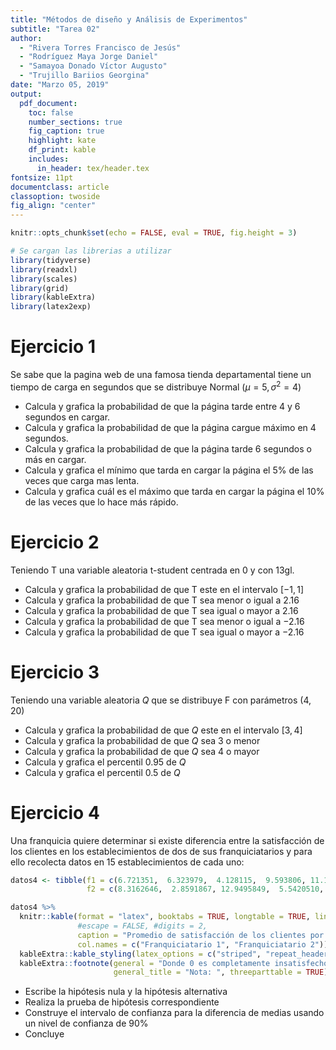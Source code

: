 ```yaml
---
title: "Métodos de diseño y Análisis de Experimentos"
subtitle: "Tarea 02"
author:
  - "Rivera Torres Francisco de Jesús"
  - "Rodríguez Maya Jorge Daniel"
  - "Samayoa Donado Víctor Augusto"
  - "Trujillo Bariios Georgina"
date: "Marzo 05, 2019"
output:
  pdf_document:
    toc: false
    number_sections: true
    fig_caption: true
    highlight: kate
    df_print: kable
    includes:
      in_header: tex/header.tex
fontsize: 11pt
documentclass: article
classoption: twoside
fig_align: "center"
---
```


```r
knitr::opts_chunk$set(echo = FALSE, eval = TRUE, fig.height = 3)

# Se cargan las librerias a utilizar
library(tidyverse)
library(readxl)
library(scales)
library(grid)
library(kableExtra)
library(latex2exp)
```


# Ejercicio 1
Se sabe que la pagina web de una famosa tienda departamental tiene un tiempo de carga en segundos que se distribuye Normal  $\left(\mu = 5, \sigma^2 = 4 \right)$

- Calcula y grafica la probabilidad de que la página tarde entre 4 y 6 segundos en cargar.
- Calcula y grafica la probabilidad de que la página cargue máximo en 4 segundos.
- Calcula y grafica la probabilidad de que la página tarde 6 segundos o más en cargar.
- Calcula y grafica el mínimo que tarda en cargar la página el $5\%$ de las veces que carga mas lenta.
- Calcula y grafica cuál es el máximo que tarda en cargar la página el $10\%$ de las veces que lo hace más rápido.


# Ejercicio 2
Teniendo $\mathrm{T}$ una variable aleatoria t-student centrada en $0$ y con $13 \mathrm{gl}$.

- Calcula y grafica la probabilidad de que T este en el intervalo $\left[-1, 1 \right]$
- Calcula y grafica la probabilidad de que T sea menor o igual a $2.16$
- Calcula y grafica la probabilidad de que T sea igual o mayor a $2.16$
- Calcula y grafica la probabilidad de que T sea menor o igual a $-2.16$
- Calcula y grafica la probabilidad de que T sea igual o mayor a $-2.16$


# Ejercicio 3
Teniendo una variable aleatoria $Q$ que se distribuye $\mathrm{F}$ con parámetros $\left(4, 20 \right)$

- Calcula y grafica la probabilidad de que $Q$ este en el intervalo $\left[ 3, 4 \right]$
- Calcula y grafica la probabilidad de que $Q$ sea 3 o menor
- Calcula y grafica la probabilidad de que $Q$ sea 4 o mayor
- Calcula y grafica el percentil $0.95$ de $Q$
- Calcula y grafica el percentil $0.5$ de $Q$

# Ejercicio 4
Una franquicia quiere determinar si existe diferencia entre la satisfacción de los clientes en los establecimientos de dos de sus franquiciatarios y para ello recolecta datos en 15 establecimientos de cada uno:

```r
datos4 <- tibble(f1 = c(6.721351,  6.323979,  4.128115,  9.593806, 11.176376,  5.460104, 2.517744,  9.186292,  4.235253, 8.824826,  5.568107,  6.794284, 5.670497,  8.418545,  5.995717),
                 f2 = c(8.3162646,  2.8591867, 12.9495849,  5.5420510,  3.8361638,  1.1963828,  4.8126178,  1.8920791, 6.1332265, 10.1599013, 5.9033151,  0.5051285,  0.4907579,  4.6517146,  7.0236920))

datos4 %>% 
  knitr::kable(format = "latex", booktabs = TRUE, longtable = TRUE, linesep = "",
               #escape = FALSE, #digits = 2,
               caption = "Promedio de satisfacción de los clientes por establecimiento.",
               col.names = c("Franquiciatario 1", "Franquiciatario 2")) %>% 
  kableExtra::kable_styling(latex_options = c("striped", "repeat_header")) %>% 
  kableExtra::footnote(general = "Donde 0 es completamente insatisfecho y 10 completamente satisfecho",
                       general_title = "Nota: ", threeparttable = TRUE)
```

- Escribe la hipótesis nula y la hipótesis alternativa
- Realiza la prueba de hipótesis correspondiente
- Construye el intervalo de confianza para la diferencia de medias usando un nivel de confianza de $90\%$
- Concluye


